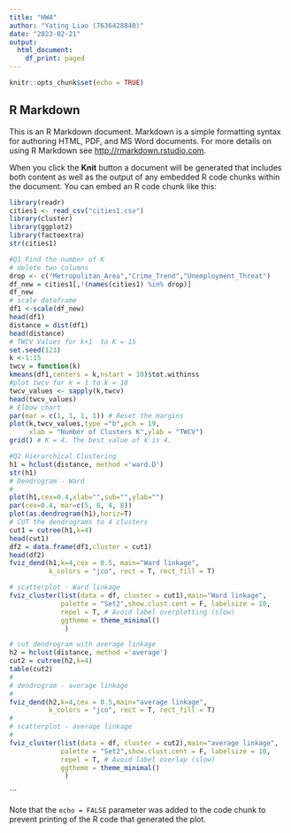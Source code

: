 ---
title: "HW4"
author: "Yating Liao (7636428840)"
date: "2023-02-21"
output:
  html_document:
    df_print: paged
---

```{r setup, include=FALSE}
knitr::opts_chunk$set(echo = TRUE)
```

## R Markdown

This is an R Markdown document. Markdown is a simple formatting syntax for authoring HTML, PDF, and MS Word documents. For more details on using R Markdown see <http://rmarkdown.rstudio.com>.

When you click the **Knit** button a document will be generated that includes both content as well as the output of any embedded R code chunks within the document. You can embed an R code chunk like this:

```{r }
library(readr)
cities1 <- read_csv("cities1.csv")
library(cluster)
library(ggplot2)
library(factoextra)
str(cities1)

#Q1 Find the number of K
# delete two columns 
drop <- c("Metropolitan_Area","Crime_Trend","Unemployment_Threat")
df_new = cities1[,!(names(cities1) %in% drop)]
df_new
# scale dataframe
df1 <-scale(df_new)
head(df1)
distance = dist(df1)
head(distance)
# TWCV Values for k+1  to K = 15
set.seed(123)
k <-1:15
twcv = function(k) 
kmeans(df1,centers = k,nstart = 10)$tot.withinss
#plot twcv for k = 1 to k = 10
twcv_values <- sapply(k,twcv)
head(twcv_values)
# Elbow chart
par(mar = c(1, 1, 1, 1)) # Reset the margins
plot(k,twcv_values,type ="b",pch = 19,
     xlab = "Number of Clusters K",ylab = "TWCV")
grid() # K = 4. The best value of k is 4. 

#Q2 Hierarchical Clustering
h1 = hclust(distance, method ='ward.D')
str(h1)
# Dendrogram - Ward
#
plot(h1,cex=0.4,xlab="",sub="",ylab="")
par(cex=0.4, mar=c(5, 8, 4, 8))
plot(as.dendrogram(h1),horiz=T)
# CUT the dendrograms to 4 clusters
cut1 = cutree(h1,k=4)
head(cut1)
df2 = data.frame(df1,cluster = cut1)
head(df2)
fviz_dend(h1,k=4,cex = 0.5, main="Ward linkage",
          k_colors = "jco", rect = T, rect_fill = T)

# scatterplot - Ward linkage
fviz_cluster(list(data = df, cluster = cut1),main="Ward linkage",
             palette = "Set2",show.clust.cent = F, labelsize = 10,
             repel = T, # Avoid label overplotting (slow) 
             ggtheme = theme_minimal()
              )

# cut dendrogram with average linkage
h2 = hclust(distance, method ='average')
cut2 = cutree(h2,k=4)
table(cut2)
#
# dendrogram - average linkage
#
fviz_dend(h2,k=4,cex = 0.5,main="average linkage",
          k_colors = "jco", rect = T, rect_fill = T)
#
# scatterplot - average linkage
#
fviz_cluster(list(data = df, cluster = cut2),main="average linkage",
             palette = "Set2",show.clust.cent = F, labelsize = 10,
             repel = T, # Avoid label overlap (slow) 
             ggtheme = theme_minimal() 
              )
```


```

Note that the `echo = FALSE` parameter was added to the code chunk to prevent printing of the R code that generated the plot.
